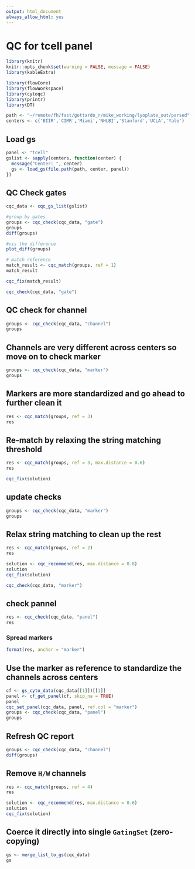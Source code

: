```yaml
---
output: html_document
always_allow_html: yes
---
```

# QC for tcell panel


```r
library(knitr)
knitr::opts_chunk$set(warning = FALSE, message = FALSE)
library(kableExtra)
```


```r
library(flowCore)
library(flowWorkspace)
library(cytoqc)
library(printr)
library(DT)
```
```r
path <- "~/remote/fh/fast/gottardo_r/mike_working/lyoplate_out/parsed"
centers <- c('BIIR','CIMR','Miami','NHLBI','Stanford','UCLA','Yale')
```

## Load gs
```r
panel <- "tcell"
gslist <- sapply(centers, function(center) {
  message("Center: ", center)
  gs <- load_gs(file.path(path, center, panel))
})

```

## QC Check gates
```r
cqc_data <- cqc_gs_list(gslist)

#group by gates
groups <- cqc_check(cqc_data, "gate")
groups
diff(groups)

#vis the difference
plot_diff(groups)

# match reference
match_result <- cqc_match(groups, ref = 1)
match_result

cqc_fix(match_result)

cqc_check(cqc_data, "gate")
```
## QC check for channel
```r
groups <- cqc_check(cqc_data, "channel")
groups
```


## Channels are very different across centers so move on to check marker
```r
groups <- cqc_check(cqc_data, "marker")
groups
```

## Markers are more standardized and go ahead to further clean it
```r
res <- cqc_match(groups, ref = 3) 
res
```

## Re-match by relaxing the string matching threshold
```r
res <- cqc_match(groups, ref = 3, max.distance = 0.6)
res
```


```r
cqc_fix(solution)

```

## update checks
```r
groups <- cqc_check(cqc_data, "marker")
groups

```

## Relax string matching to clean up the rest
```r
res <- cqc_match(groups, ref = 2) 
res

solution <- cqc_recommend(res, max.distance = 0.8)
solution
cqc_fix(solution)

cqc_check(cqc_data, "marker")
```


## check pannel
```r
res <- cqc_check(cqc_data, "panel")
res
```


### Spread markers
```r
format(res, anchor = "marker")

```


## Use the marker as reference to standardize the channels across centers
```r
cf <- gs_cyto_data(cqc_data[[1]])[[1]]
panel <- cf_get_panel(cf, skip_na = TRUE)
panel
cqc_set_panel(cqc_data, panel, ref.col = "marker")
groups <- cqc_check(cqc_data, "panel")
groups
```

## Refresh QC report 
```r
groups <- cqc_check(cqc_data, "channel")
diff(groups)

```

## Remove `H/W` channels
```r
res <- cqc_match(groups, ref = 4) 
res

solution <- cqc_recommend(res, max.distance = 0.6)
solution
cqc_fix(solution)
```

## Coerce it directly into single `GatingSet` (zero-copying)
```r
gs <- merge_list_to_gs(cqc_data)
gs
```


